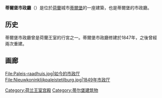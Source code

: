 '''蒂爾堡市政廳'''（{{lang-nl|Paleis-Raadhuis}}）是位於[[荷蘭|荷蘭]]城市[[蒂爾堡|蒂爾堡]]的一座建築，也是蒂爾堡的市政廳。

== 历史 ==
蒂爾堡市政廳曾是荷蘭王室的行宮之一。蒂爾堡市政廳修建於1847年，之後曾經兩次重建。

== 画廊 ==
<gallery>
File:Paleis-raadhuis.jpg|如今的市政厅
File:Nieuwkoninklijkpaleistetilburg.jpg|1849年市政厅
</gallery>

{{coord|51|33|16.97|N|5|5|12.71|E|type:landmark_scale:1000_region:NL|display=inline,title}}
{{荷兰王宫}}
[[Category:荷兰王室宫殿|Category:荷兰王室宫殿]]
[[Category:蒂尔堡建筑物|Category:蒂尔堡建筑物]]